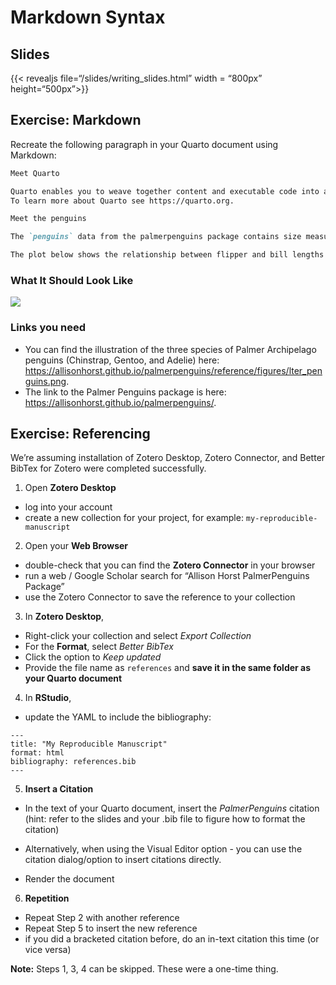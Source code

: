 # Markdown Syntax {.unnumbered}

## Slides

{{< revealjs file="/slides/writing_slides.html" width = "800px" height="500px">}}

## Exercise: Markdown

Recreate the following paragraph in your Quarto document using Markdown:

``` markdown
Meet Quarto

Quarto enables you to weave together content and executable code into a finished document. 
To learn more about Quarto see https://quarto.org.

Meet the penguins

The `penguins` data from the palmerpenguins package contains size measurements for344 penguins from three species observed on three islands in the Palmer Archipelago, Antarctica. 

The plot below shows the relationship between flipper and bill lengths of these penguins.
```

### What It Should Look Like

![](https://quarto.org/docs/get-started/hello/images/rstudio-text.png)

### Links you need

-   You can find the illustration of the three species of Palmer Archipelago penguins (Chinstrap, Gentoo, and Adelie) here: <https://allisonhorst.github.io/palmerpenguins/reference/figures/lter_penguins.png>.
-   The link to the Palmer Penguins package is here: <https://allisonhorst.github.io/palmerpenguins/>.

## Exercise: Referencing

We're assuming installation of Zotero Desktop, Zotero Connector, and Better BibTex for Zotero were completed successfully.

1.  Open **Zotero Desktop**

-   log into your account
-   create a new collection for your project, for example: `my-reproducible-manuscript`

2.  Open your **Web Browser**

-   double-check that you can find the **Zotero Connector** in your browser
-   run a web / Google Scholar search for "Allison Horst PalmerPenguins Package"
-   use the Zotero Connector to save the reference to your collection

3.  In **Zotero Desktop**,

-   Right-click your collection and select *Export Collection*
-   For the **Format**, select *Better BibTex*
-   Click the option to *Keep updated*
-   Provide the file name as `references` and **save it in the same folder as your Quarto document**

4.  In **RStudio**,

-   update the YAML to include the bibliography:

```         
---
title: "My Reproducible Manuscript"
format: html
bibliography: references.bib
---
```

5.  **Insert a Citation**

-   In the text of your Quarto document, insert the *PalmerPenguins* citation (hint: refer to the slides and your .bib file to figure how to format the citation)

-   Alternatively, when using the Visual Editor option - you can use the citation dialog/option to insert citations directly.

-   Render the document

6.  **Repetition**

-   Repeat Step 2 with another reference
-   Repeat Step 5 to insert the new reference
-   if you did a bracketed citation before, do an in-text citation this time (or vice versa)

**Note:** Steps 1, 3, 4 can be skipped. These were a one-time thing.
